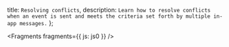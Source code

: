   title: `Resolving conflicts`,
  description: `Learn how to resolve conflicts when an event is sent and meets the criteria set forth by multiple in-app messages.`
};


<Fragments fragments={{ js: js0 }} />
